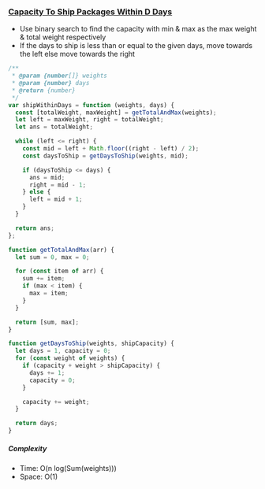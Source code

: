 ### [Capacity To Ship Packages Within D Days](https://leetcode.com/problems/capacity-to-ship-packages-within-d-days/)

- Use binary search to find the capacity with min & max as the max weight & total weight respectively
- If the days to ship is less than or equal to the given days, move towards the left else move towards the right


```js copy
/**
 * @param {number[]} weights
 * @param {number} days
 * @return {number}
 */
var shipWithinDays = function (weights, days) {
  const [totalWeight, maxWeight] = getTotalAndMax(weights);
  let left = maxWeight, right = totalWeight;
  let ans = totalWeight;

  while (left <= right) {
    const mid = left + Math.floor((right - left) / 2);
    const daysToShip = getDaysToShip(weights, mid);

    if (daysToShip <= days) {
      ans = mid;
      right = mid - 1;
    } else {
      left = mid + 1;
    }
  }

  return ans;
};

function getTotalAndMax(arr) {
  let sum = 0, max = 0;

  for (const item of arr) {
    sum += item;
    if (max < item) {
      max = item;
    }
  }

  return [sum, max];
}

function getDaysToShip(weights, shipCapacity) {
  let days = 1, capacity = 0;
  for (const weight of weights) {
    if (capacity + weight > shipCapacity) {
      days += 1;
      capacity = 0;
    }

    capacity += weight;
  }

  return days;
}
```

##### Complexity

- Time: O(n log(Sum(weights)))
- Space: O(1)